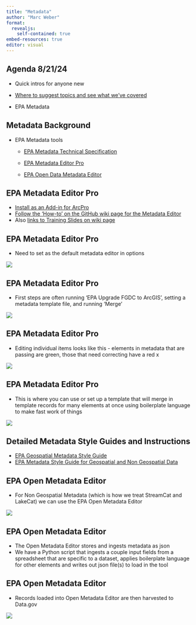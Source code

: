 ```yaml
---
title: "Metadata"
author: "Marc Weber"
format: 
  revealjs:
    self-contained: true
embed-resources: true
editor: visual
---
```


## Agenda 8/21/24

-   Quick intros for anyone new

-   [Where to suggest topics and see what we've covered](https://teams.microsoft.com/l/entity/0d820ecd-def2-4297-adad-78056cde7c78/_djb2_msteams_prefix_598208146?context=%7B%22channelId%22%3A%2219%3A50c2782cfb5041afacdc66f8fec51f93%40thread.skype%22%7D&tenantId=88b378b3-6748-4867-acf9-76aacbeca6a7)

-   EPA Metadata

## Metadata Background

-   EPA Metadata tools

    -   [EPA Metadata Technical Specification](https://www.epa.gov/geospatial/epa-metadata-technical-specification)

    -   [EPA Metadata Editor Pro](https://github.com/USEPA/EPA-Metadata-Editor-Pro)

    -   [EPA Open Data Metadata Editor](https://edg.epa.gov/epa-open-data-metadata-editor/)

## EPA Metadata Editor Pro

-   [Install as an Add-in for ArcPro](https://github.com/USEPA/EPA-Metadata-Editor-Pro/wiki/EME-Pro-Installation-Guide)
-   [Follow the 'How-to' on the GitHub wiki page for the Metadata Editor](https://github.com/USEPA/EPA-Metadata-Editor-Pro/wiki/Getting-Started-with-EME-Pro)
-   Also [links to Training Slides on wiki page](https://edg.epa.gov/data/public/OEI/EMEPROFILES/EMEProTraining.pdf)

## EPA Metadata Editor Pro

-   Need to set as the default metadata editor in options

![](ProSettingsMetada.png)

## EPA Metadata Editor Pro

-   First steps are often running 'EPA Upgrade FGDC to ArcGIS', setting a metadata template file, and running 'Merge'

![](EME%20Tools%20Ribbon.png)

## EPA Metadata Editor Pro

-   Editing individual items looks like this - elements in metadata that are passing are green, those that need correcting have a red x

![](EME%20Example%20Record.png)

## EPA Metadata Editor Pro

-   This is where you can use or set up a template that will merge in template records for many elements at once using boilerplate language to make fast work of things

![](EME%20Tools%20Ribbon2.png)

## Detailed Metadata Style Guides and Instructions

-   [EPA Geospatial Metadata Style Guide](https://www.epa.gov/geospatial/epa-geospatial-metadata-style-guide-using-eme-5-and-eme-pro#spatial-data-representation)
-   [EPA Metadata Style Guide for Geospatial and Non Geospatial Data](https://www.epa.gov/geospatial/epa-metadata-style-guide-geospatial-and-non-geospatial-data)

## EPA Open Metadata Editor

-   For Non Geospatial Metadata (which is how we treat StreamCat and LakeCat) we can use the EPA Open Metadata Editor

![](OpenMetadataEditor.png)

## EPA Open Metadata Editor

-   The Open Metadata Editor stores and ingests metadata as json
-   We have a Python script that ingests a couple input fields from a spreadsheet that are specific to a dataset, applies boilerplate language for other elements and writes out json file(s) to load in the tool

## EPA Open Metadata Editor

-   Records loaded into Open Metadata Editor are then harvested to Data.gov

![](data_gov_example.png)
